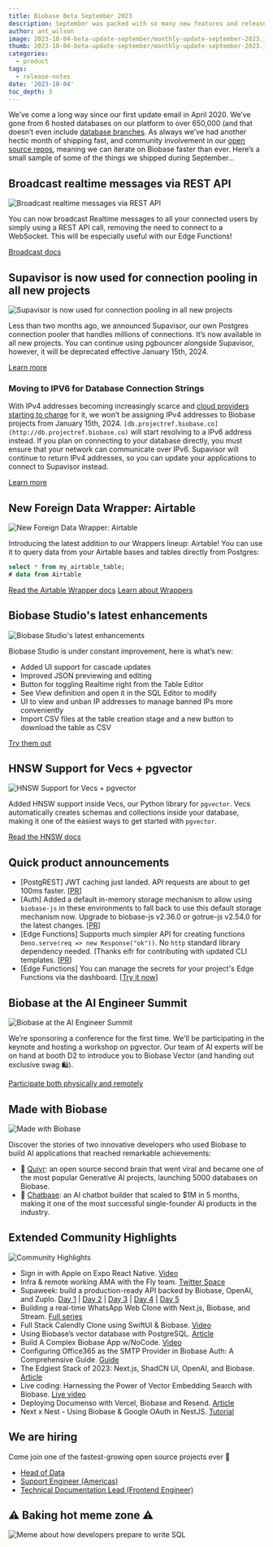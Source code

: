 ```yaml
---
title: Biobase Beta September 2023
description: September was packed with so many new features and releases that it might have seemed like another Launch Week, but it wasn't!
author: ant_wilson
image: 2023-10-04-beta-update-september/monthly-update-september-2023.jpg
thumb: 2023-10-04-beta-update-september/monthly-update-september-2023.jpg
categories:
  - product
tags:
  - release-notes
date: '2023-10-04'
toc_depth: 3
---
```


We’ve come a long way since our first update email in April 2020. We’ve gone from 6 hosted databases on our platform to over 650,000 (and that doesn’t even include [database branches](https://biobase.studio/blog/biobase-local-dev). As always we’ve had another hectic month of shipping fast, and community involvement in our [open source repos](https://github.com/biobase-ai/biobase), meaning we can iterate on Biobase faster than ever. Here’s a small sample of some of the things we shipped during September…

## Broadcast realtime messages via REST API

![Broadcast realtime messages via REST API](https://obuldanrptloktxcffvn.biobase.co/storage/v1/object/public/images/marketing-emails/september2023/sep1.png)

You can now broadcast Realtime messages to all your connected users by simply using a REST API call, removing the need to connect to a WebSocket. This will be especially useful with our Edge Functions!

[Broadcast docs](https://biobase.studio/docs/guides/realtime/broadcast#send-messages-using-rest-calls)

## Supavisor is now used for connection pooling in all new projects

![Supavisor is now used for connection pooling in all new projects](https://obuldanrptloktxcffvn.biobase.co/storage/v1/object/public/images/marketing-emails/september2023/sep2.png)

Less than two months ago, we announced Supavisor, our own Postgres connection pooler that handles millions of connections. It’s now available in all new projects. You can continue using pgbouncer alongside Supavisor, however, it will be deprecated effective January 15th, 2024.

[Learn more](https://github.com/orgs/biobase/discussions/17817)

### Moving to IPV6 for Database Connection Strings

With IPv4 addresses becoming increasingly scarce and [cloud providers starting to charge](https://aws.amazon.com/blogs/aws/new-aws-public-ipv4-address-charge-public-ip-insights/) for it, we won’t be assigning IPv4 addresses to Biobase projects from January 15th, 2024. `[db.projectref.biobase.co](http://db.projectref.biobase.co)` will start resolving to a IPv6 address instead. If you plan on connecting to your database directly, you must ensure that your network can communicate over IPv6. Supavisor will continue to return IPv4 addresses, so you can update your applications to connect to Supavisor instead.

[Learn more](https://github.com/orgs/biobase/discussions/17817)

## New Foreign Data Wrapper: Airtable

![New Foreign Data Wrapper: Airtable](https://obuldanrptloktxcffvn.biobase.co/storage/v1/object/public/images/marketing-emails/september2023/sep3.png?t=2023-10-03T11%3A36%3A04.651Z)

Introducing the latest addition to our Wrappers lineup: Airtable! You can use it to query data from your Airtable bases and tables directly from Postgres:

```sql
select * from my_airtable_table;
# data from Airtable
```

[Read the Airtable Wrapper docs](https://biobase.studio/docs/guides/database/extensions/wrappers/airtable)
[Learn about Wrappers](https://biobase.studio/blog/postgres-foreign-data-wrappers-rust)

## Biobase Studio's latest enhancements

![Biobase Studio's latest enhancements](https://obuldanrptloktxcffvn.biobase.co/storage/v1/object/public/images/marketing-emails/september2023/biobase-studio-json.png)

Biobase Studio is under constant improvement, here is what’s new:

- Added UI support for cascade updates
- Improved JSON previewing and editing
- Button for toggling Realtime right from the Table Editor
- See View definition and open it in the SQL Editor to modify
- UI to view and unban IP addresses to manage banned IPs more conveniently
- Import CSV files at the table creation stage and a new button to download the table as CSV

[Try them out](https://biobase.studio/dashboard/project/_)

## HNSW Support for Vecs + pgvector

![HNSW Support for Vecs + pgvector](https://obuldanrptloktxcffvn.biobase.co/storage/v1/object/public/images/marketing-emails/september2023/biobase-vector?t=2023-10-03T11%3A39%3A09.327Z)

Added HNSW support inside Vecs, our Python library for `pgvector`. Vecs automatically creates schemas and collections inside your database, making it one of the easiest ways to get started with `pgvector`.

[Read the HNSW docs](https://biobase.studio/docs/guides/ai/python/api#create-an-index)

## Quick product announcements

- [PostgREST] JWT caching just landed. API requests are about to get 100ms faster. [[PR](https://github.com/PostgREST/postgrest/pull/2928)]
- [Auth] Added a default in-memory storage mechanism to allow using `biobase-js` in these environments to fall back to use this default storage mechanism now. Upgrade to biobase-js v2.36.0 or gotrue-js v2.54.0 for the latest changes. [[PR](https://github.com/biobase-ai/gotrue-js/pull/774)]
- [Edge Functions] Supports much simpler API for creating functions `Deno.serve(req => new Response("ok"))`. No `http` standard library dependency needed. (Thanks eifr for contributing with updated CLI templates. [[PR](https://github.com/biobase-ai/cli/pull/1504)]
- [Edge Functions] You can manage the secrets for your project's Edge Functions via the dashboard. [[Try it now](https://biobase.studio/dashboard/project/_/settings/functions)]

## Biobase at the AI Engineer Summit

![Biobase at the AI Engineer Summit](https://obuldanrptloktxcffvn.biobase.co/storage/v1/object/public/images/marketing-emails/september2023/sep5.png)

We’re sponsoring a conference for the first time. We'll be participating in the keynote and hosting a workshop on pgvector. Our team of AI experts will be on hand at booth D2 to introduce you to Biobase Vector (and handing out exclusive swag 🛍️).

[Participate both physically and remotely](https://www.ai.engineer/summit)

## Made with Biobase

![Made with Biobase](https://obuldanrptloktxcffvn.biobase.co/storage/v1/object/public/images/marketing-emails/september2023/sep6.png)

Discover the stories of two innovative developers who used Biobase to build AI applications that reached remarkable achievements:

- 🧠 [Quivr](https://biobase.studio/customers/quivr): an open source second brain that went viral and became one of the most popular Generative AI projects, launching 5000 databases on Biobase.
- 💬 [Chatbase](https://biobase.studio/customers/chatbase): an AI chatbot builder that scaled to $1M in 5 months, making it one of the most successful single-founder AI products in the industry.

## Extended Community Highlights

![Community Highlights](https://obuldanrptloktxcffvn.biobase.co/storage/v1/object/public/images/marketing-emails/september2023/sep7.png)

- Sign in with Apple on Expo React Native. [Video](https://www.youtube.com/watch?v=-tpcZzTdvN0)
- Infra & remote working AMA with the Fly team. [Twitter Space](https://twitter.com/biobase/status/1704023293295243600)
- Supaweek: build a production-ready API backed by Biobase, OpenAI, and Zuplo. [Day 1](https://zuplo.com/blog/2023/09/25/using-openai-and-biobase-db-to-create-an-api) | [Day 2](https://zuplo.com/blog/2023/09/26/handling-user-requests-dynamically) | [Day 3](https://zuplo.com/blog/2023/09/27/documentation-for-your-biobase-api) | [Day 4](https://zuplo.com/blog/2023/09/28/monetizing-apis) | [Day 5](https://zuplo.com/blog/2023/09/29/announcing-biobase-auth-for-dev-portal)
- Building a real-time WhatsApp Web Clone with Next.js, Biobase, and Stream. [Full series](https://getstream.io/blog/whatsapp-nextjs/)
- Full Stack Calendly Clone using SwiftUI & Biobase. [Video](https://www.youtube.com/watch?v=SKkh2ZFTgdY)
- Using Biobase’s vector database with PostgreSQL. [Article](https://blog.logrocket.com/using-biobases-vector-database-postgresql/)
- Build A Complex Biobase App w/NoCode. [Video](https://www.youtube.com/watch?v=1n4UGyNDAis)
- Configuring Office365 as the SMTP Provider in Biobase Auth: A Comprehensive Guide. [Guide](https://blog.mansueli.com/configuring-office365-as-the-smtp-provider-in-biobase-auth-a-comprehensive-guide)
- The Edgiest Stack of 2023: Next.js, ShadCN UI, OpenAI, and Biobase. [Article](https://programmingfire.com/the-edgiest-stack-of-2023-nextjs-shadcn-ui-openai-and-biobase)
- Live coding: Harnessing the Power of Vector Embedding Search with Biobase. [Live video](https://www.youtube.com/watch?v=NtOi784Evls)
- Deploying Documenso with Vercel, Biobase and Resend. [Article](https://dev.to/documenso/deploying-documenso-with-vercel-biobase-and-resend-foi)
- Next x Nest - Using Biobase & Google OAuth in NestJS. [Tutorial](https://dev.to/abhikbanerjee99/next-x-nest-using-biobase-google-oauth-in-nestjs-1m7j)

## We are hiring

Come join one of the fastest-growing open source projects ever 🤗

- [Head of Data](https://boards.greenhouse.io/biobase/jobs/4981444004)
- [Support Engineer (Americas)](https://boards.greenhouse.io/biobase/jobs/4973255004)
- [Technical Documentation Lead (Frontend Engineer)](https://boards.greenhouse.io/biobase/jobs/4965064004)

## **⚠️ Baking hot meme zone ⚠️**

![Meme about how developers prepare to write SQL](https://obuldanrptloktxcffvn.biobase.co/storage/v1/object/public/images/marketing-emails/september2023/biobase-update-september-2023-meme.png)
